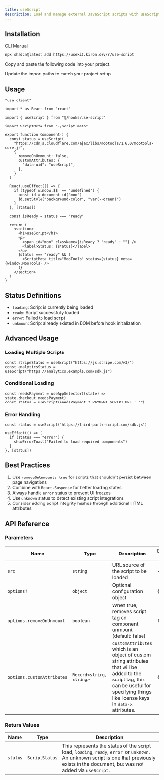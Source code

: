 ```yaml
---
title: useScript
description: Load and manage external JavaScript scripts with useScript.
---
```


<ComponentPreview name="use-script-demo" />

## Installation

<Tabs defaultValue="cli">

<TabsList>
  <TabsTrigger value="cli">CLI</TabsTrigger>
  <TabsTrigger value="manual">Manual</TabsTrigger>
</TabsList>

<TabsContent value="cli">

```bash
npx shadcn@latest add https://usekit.kiron.dev/r/use-script
```

</TabsContent>

<TabsContent value="manual">

<Steps>

<Step>Copy and paste the following code into your project.</Step>

<ComponentSource name="use-script" />

<Step>Update the import paths to match your project setup.</Step>

</Steps>

</TabsContent>

</Tabs>

## Usage

```tsx {5, 10-18}
"use client"

import * as React from "react"

import { useScript } from "@/hooks/use-script"

import ScriptMeta from "./script-meta"

export function Component() {
  const status = useScript(
    "https://cdnjs.cloudflare.com/ajax/libs/mootools/1.6.0/mootools-core.js",
    {
      removeOnUnmount: false,
      customAttributes: {
        "data-uid": "useScript",
      },
    }
  )

  React.useEffect(() => {
    if (typeof window.$$ !== "undefined") {
      const id = document.id("moo")
      id.setStyle("background-color", "var(--green)")
    }
  }, [status])

  const isReady = status === "ready"

  return (
    <section>
      <h1>useScript</h1>
      <p>
        <span id="moo" className={isReady ? "ready" : ""} />
        <label>Status: {status}</label>
      </p>
      {status === "ready" && (
        <ScriptMeta title="MooTools" status={status} meta={window.MooTools} />
      )}
    </section>
  )
}
```

## Status Definitions

- `loading`: Script is currently being loaded
- `ready`: Script successfully loaded
- `error`: Failed to load script
- `unknown`: Script already existed in DOM before hook initialization

## Advanced Usage

### Loading Multiple Scripts

```tsx
const stripeStatus = useScript("https://js.stripe.com/v3/")
const analyticsStatus = useScript("https://analytics.example.com/sdk.js")
```

### Conditional Loading

```tsx
const needsPayment = useAppSelector((state) => state.checkout.needsPayment)
const status = useScript(needsPayment ? PAYMENT_SCRIPT_URL : "")
```

### Error Handling

```tsx
const status = useScript("https://third-party-script.com/sdk.js")

useEffect(() => {
  if (status === "error") {
    showErrorToast("Failed to load required components")
  }
}, [status])
```

## Best Practices

1. Use `removeOnUnmount: true` for scripts that shouldn't persist between page navigations
2. Combine with `React.Suspense` for better loading states
3. Always handle `error` status to prevent UI freezes
4. Use `unknown` status to detect existing script integrations
5. Consider adding script integrity hashes through additional HTML attributes

## API Reference

### Parameters

| Name                       | Type                     | Description                                                                                                                                                                                | Default Value | Optional |
| -------------------------- | ------------------------ | ------------------------------------------------------------------------------------------------------------------------------------------------------------------------------------------ | ------------- | -------- |
| `src`                      | `string`                 | URL source of the script to be loaded                                                                                                                                                      | -             | No       |
| `options?`                 | `object`                 | Optional configuration object                                                                                                                                                              | `{}`          | Yes      |
| `options.removeOnUnmount`  | `boolean`                | When true, removes script tag on component unmount (default: false)                                                                                                                        | `false`       | Yes      |
| `options.customAttributes` | `Record<string, string>` | `customAttributes` which is an object of custom string attributes that will be added to the script tag, this can be useful for specifying things like license keys in `data-x` attributes. | `{}`          | Yes      |

### Return Values

| Name     | Type           | Description                                                                                                                                                                                   |
| -------- | -------------- | --------------------------------------------------------------------------------------------------------------------------------------------------------------------------------------------- |
| `status` | `ScriptStatus` | This represents the status of the script load, `loading`, `ready`, `error`, or `unknown`. An unknown script is one that previously exists in the document, but was not added via `useScript`. |
